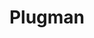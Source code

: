 ---
title: 'Plugman'
description: 'Plugman eklentisi bir süre önce sunucuya zarar verebilecek eklentileri indirilmesini sağlayan Zararlı bir yazılım olduğu tespit edildi aşağıda eklenti hakkında yapılması gerekenleri anlatıyorum.'
---
